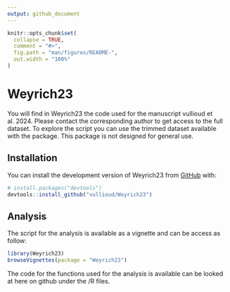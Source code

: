 ```yaml
---
output: github_document
---
```


<!-- README.md is generated from README.Rmd. Please edit that file -->

```r
knitr::opts_chunk$set(
  collapse = TRUE,
  comment = "#>",
  fig.path = "man/figures/README-",
  out.width = "100%"
)
```

# Weyrich23

<!-- badges: start -->
<!-- badges: end -->


You will find in Weyrich23 the code used for the manuscript
vullioud et al. 2024. Please contact the corresponding author to get access to the full dataset. To
explore the script you can use the trimmed dataset available with the
package. This package is not designed for general use.

## Installation

You can install the development version of Weyrich23 from [GitHub](https://github.com/) with:

``` r
# install.packages("devtools")
devtools::install_github("vullioud/Weyrich23")
```

## Analysis
The script for the analysis is available as a vignette and can be access
as follow:

```r
library(Weyrich23)
browseVignettes(package = "Weyrich23")
```

The code for the functions used for the analysis is available can be
looked at here on github under the /R files.
